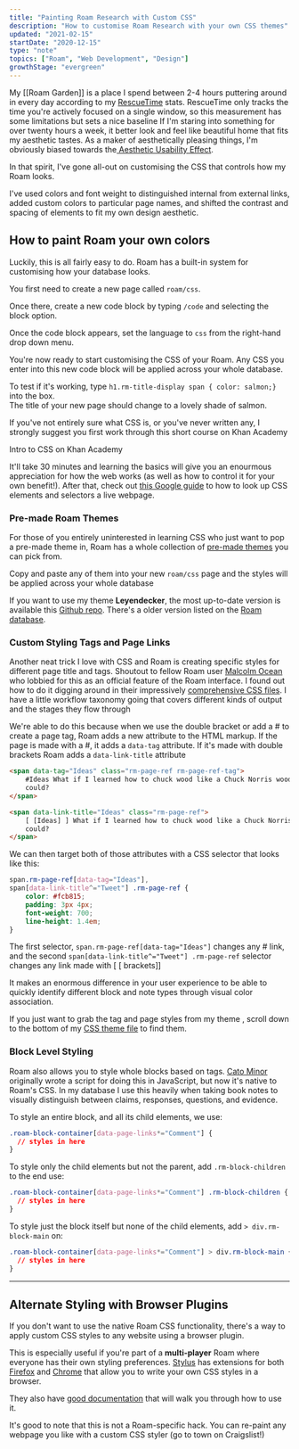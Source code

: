 ```yaml
---
title: "Painting Roam Research with Custom CSS"
description: "How to customise Roam Research with your own CSS themes"
updated: "2021-02-15"
startDate: "2020-12-15"
type: "note"
topics: ["Roam", "Web Development", "Design"]
growthStage: "evergreen"
---
```



<IntroParagraph>My [[Roam Garden]] is a place I spend between 2-4 hours puttering around in every day according to my <a href="https://www.rescuetime.com/">RescueTime</a> stats. <Footnote idName={1}>RescueTime only tracks the time you're actively focused on a single window, so this measurement has some limitations but sets a nice baseline</Footnote> If I'm staring into something for over twenty hours a week, it better look and
feel like beautiful home that fits my aesthetic tastes. As a maker of aesthetically pleasing things, I'm obviously biased towards the<a href="https://en.wikipedia.org/wiki/Aesthetic%E2%80%93usability_effect">
Aesthetic Usability Effect</a>.</IntroParagraph>

<RemoteImage
	showalt
	width="580px"
	alt="A bar graph of the hours I spend in Roam on a typical week"
	src="https://res.cloudinary.com/dg3gyk0gu/image/upload/c_scale,w_580/v1590188743/maggieappleton.com/notes/roamhours.png"
/>

In that spirit, I've gone all-out on customising the CSS that controls how my Roam looks.

I've used colors and font weight to distinguished internal from external links, added custom colors to particular page names, and shifted the contrast and spacing of elements to fit my own design aesthetic.

<RemoteImage
	width="1100px"
	alt="A screen capture of my visual styling system in Roam"
	src="https://res.cloudinary.com/dg3gyk0gu/image/upload/c_scale,w_1720/v1590188713/maggieappleton.com/notes/roam_theme_maggie.png"
	framed
/>

## How to paint Roam your own colors

Luckily, this is all fairly easy to do. Roam has a built-in system for
customising how your database looks.

You first need to create a new page called `roam/css`.

<RemoteImage
	width="840px"
	alt="The roam search bar with roam/css entered"
	src="https://res.cloudinary.com/dg3gyk0gu/image/upload/c_scale,f_auto,q_auto:good,w_840/v1607173029/maggieappleton.com/notes/roam-garden/Screenshot_2020-12-05_at_12.47.43.png"
	framed
/>

Once there, create a new code block by typing `/code` and selecting the block option.

<RemoteImage
	width="840px"
	alt="Entering /code into the empty page"
	src="https://res.cloudinary.com/dg3gyk0gu/image/upload/c_scale,f_auto,q_auto:good,w_840/v1607173035/maggieappleton.com/notes/roam-garden/Screenshot_2020-12-05_at_12.48.46.png"
	framed
/>

Once the code block appears, set the language to `css` from the right-hand drop down menu.

<RemoteImage
	width="840px"
	alt="Selecting the code option from the code block dropdown menu"
	src="https://res.cloudinary.com/dg3gyk0gu/image/upload/c_scale,f_auto,q_auto:good,w_1200/v1607173038/maggieappleton.com/notes/roam-garden/Screenshot_2020-12-05_at_12.48.56.png"
	framed
/>

You're now ready to start customising the CSS of your Roam. Any CSS you enter into this new code block will be applied across your whole database.

To test if it's working, type `h1.rm-title-display span { color: salmon;}` into the box.  
The title of your new page should change to a lovely shade of salmon.

<RemoteImage
	width="840px"
	alt="The page title changing to the color salmon"
	src="https://res.cloudinary.com/dg3gyk0gu/image/upload/c_scale,f_auto,q_auto:good,w_1200/v1607173750/maggieappleton.com/notes/roam-garden/Screenshot_2020-12-05_at_13.09.01.png"
	framed
/>

<SimpleCard>

If you've not entirely sure what CSS is, or you've never written any, I strongly suggest you first work through this short course on Khan Academy

<Spacer size="2xs" />

<ButtonLink href="https://www.khanacademy.org/computing/computer-programming/html-css/intro-to-css/pt/css-basics">Intro to CSS on Khan Academy</ButtonLink>

<Spacer size="2xs" />

It'll take 30 minutes and learning the basics will give you an enourmous
appreciation for how the web works (as well as how to control it for your own
benefit!). After that, check out <a href="https://developers.google.com/web/tools/chrome-devtools/css">
this Google guide</a> to how to look up CSS elements and selectors a live webpage.

</SimpleCard>

### Pre-made Roam Themes

For those of you entirely uninterested in learning CSS who just want to pop a pre-made theme in, Roam has a whole collection of [pre-made themes](https://roamresearch.com/#/app/help/page/fJRcVITNY) you can pick from.

Copy and paste any of them into your new `roam/css` page and the styles will be applied across your whole database

If you want to use my theme **Leyendecker**, the most up-to-date version is available this [Github repo](https://github.com/theianjones/roam-research-themes/blob/master/leyendecker.css). There's a older version listed on the [Roam database](https://roamresearch.com/#/app/help/page/fJRcVITNY).

### Custom Styling Tags and Page Links

Another neat trick I love with CSS and Roam is creating specific styles for different page title and tags. <Footnote idName={3}>Shoutout to fellow Roam user <a href="https://malcolmocean.com/">Malcolm Ocean</a> who lobbied for this as an official feature of the Roam interface. I found out how to do it digging around in their impressively <a href="https://gist.github.com/malcolmocean/03d777a1c8f89be8c98e3d89d6821607">comprehensive CSS files</a></Footnote>. I have a little workflow taxonomy going that covers different kinds of output and the stages they flow through

<RemoteImage
	width="880px"
	alt="A screencapture of my Roam database with various colored tags"
	src="https://res.cloudinary.com/dg3gyk0gu/image/upload/c_scale,w_1457/v1590193543/maggieappleton.com/notes/datatags.png"
/>

We're able to do this because when we use the double bracket or add a # to create a page tag, Roam adds a new attribute to the HTML markup. If the page is made with a #, it adds a `data-tag` attribute. If it's made with double brackets Roam adds a `data-link-title` attribute

```html
<span data-tag="Ideas" class="rm-page-ref rm-page-ref-tag">
	#Ideas What if I learned how to chuck wood like a Chuck Norris woodchuck
	could?
</span>

<span data-link-title="Ideas" class="rm-page-ref">
	[ [Ideas] ] What if I learned how to chuck wood like a Chuck Norris woodchuck
	could?
</span>
```

We can then target both of those attributes with a CSS selector that looks like this:

```css
span.rm-page-ref[data-tag="Ideas"],
span[data-link-title^="Tweet"] .rm-page-ref {
	color: #fcb815;
	padding: 3px 4px;
	font-weight: 700;
	line-height: 1.4em;
}
```

The first selector, `span.rm-page-ref[data-tag="Ideas"]` changes any # link, and the second `span[data-link-title^="Tweet"] .rm-page-ref` selector changes any link made with [ [ brackets]]

It makes an enormous difference in your user experience to be able to quickly identify different block and note types through visual color association.

If you just want to grab the tag and page styles from my theme , scroll down to the bottom of my <a href="https://github.com/theianjones/roam-research-themes/blob/master/leyendecker.css">CSS theme file</a> to find them.

### Block Level Styling

Roam also allows you to style whole blocks based on tags. <Footnote idName={4}>[Cato Minor](https://twitter.com/catominor3?lang=en) originally wrote a script for doing this in JavaScript, but now it's native to Roam's CSS.</Footnote> In my database I use this heavily when taking book notes to visually distinguish between claims, responses, questions, and evidence.

To style an entire block, and all its child elements, we use:

```css
.roam-block-container[data-page-links*="Comment"] {
  // styles in here
}
```

To style only the child elements but not the parent, add `.rm-block-children` to the end use:

```css
.roam-block-container[data-page-links*="Comment"] .rm-block-children {
  // styles in here
}
```

To style just the block itself but none of the child elements, add `> div.rm-block-main` on:

```css
.roam-block-container[data-page-links*="Comment"] > div.rm-block-main {
  // styles in here
}
```

---

## Alternate Styling with Browser Plugins

If you don't want to use the native Roam CSS functionality, there's a way to apply custom CSS styles to any website using a browser plugin.

This is especially useful if you're part of a **multi-player** Roam where everyone has their own styling preferences. [Stylus](https://stylus-lang.com/) has extensions for both [Firefox](https://addons.mozilla.org/en-US/firefox/addon/stylus/) and [Chrome](https://chrome.google.com/webstore/detail/stylus/clngdbkpkpeebahjckkjfobafhncgmne?hl=en) that allow you to write your own CSS styles in a browser.

<RemoteImage
	width="980px"
	alt="A screen capture of the stylus interface"
	src="https://res.cloudinary.com/dg3gyk0gu/image/upload/c_scale,w_980/v1590188865/maggieappleton.com/notes/stylus.png"
	framed
/>

They also have <a href="https://github.com/openstyles/stylus/wiki/Editor">good documentation</a> that will walk you through how to use it.

It's good to note that this is not a Roam-specific hack. You can re-paint any webpage you like with a custom CSS styler (go to town on Craigslist!)
